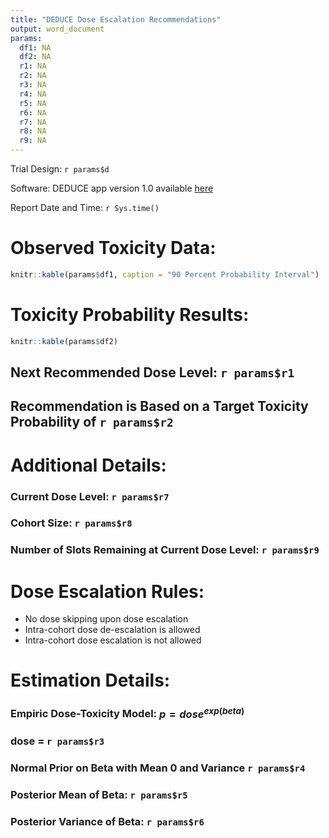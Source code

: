 ```yaml
---
title: "DEDUCE Dose Escalation Recommendations"
output: word_document
params:
  df1: NA
  df2: NA
  r1: NA
  r2: NA
  r3: NA
  r4: NA
  r5: NA
  r6: NA
  r7: NA
  r8: NA
  r9: NA
---
```


Trial Design: `r params$d`\

Software: DEDUCE app version 1.0 available [here](https://bengarski.shinyapps.io/DEDUCE/) \

Report Date and Time: `r Sys.time()`\

# Observed Toxicity Data:

```r
knitr::kable(params$df1, caption = "90 Percent Probability Interval")
```


# Toxicity Probability Results:
```r
knitr::kable(params$df2)
```

## Next Recommended Dose Level: `r params$r1`

## Recommendation is Based on a Target Toxicity Probability of `r params$r2`

# Additional Details:

### Current Dose Level: `r params$r7`

### Cohort Size: `r params$r8`

### Number of Slots Remaining at Current Dose Level: `r params$r9`

# Dose Escalation Rules:

* No dose skipping upon dose escalation
* Intra-cohort dose de-escalation is allowed
* Intra-cohort dose escalation is not allowed

# Estimation Details:

### Empiric Dose-Toxicity Model: $p = dose^{exp(beta)}$\
### dose = `r params$r3`

### Normal Prior on Beta with Mean 0 and Variance `r params$r4`

### Posterior Mean of Beta: `r params$r5`

### Posterior Variance of Beta: `r params$r6`
